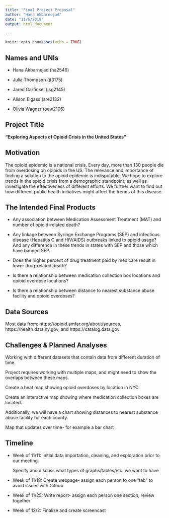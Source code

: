 ```yaml
---
title: "Final Project Proposal"
author: "Hana Akbarnejad"
date: "11/6/2019"
output: html_document

---
```

 
```r
knitr::opts_chunk$set(echo = TRUE)
```

## Names and UNIs
* Hana Akbarnejad (ha2546)

* Julia Thompson (jt3175)

* Jared Garfinkel (jsg2145)

* Alison Elgass (are2132)

* Olivia Wagner (oew2106)

##  Project Title
**“Exploring Aspects of Opioid Crisis in the United States”**

## Motivation
The opioid epidemic is a national crisis. Every day, more than 130 people die from overdosing on opioids in the US. The relevance and importance of finding a solution to the opioid epidemic is indisputable. We hope to explore trends in the opioid crisis from a demographic standpoint, as well as investigate the effectiveness of different efforts. We further want to find out how different public health initiatives might affect the trends of this disease.

## The Intended Final Products
* Any association between Medication Assessment Treatment (MAT) and number of  opioid-related death?

* Any linkage between Syringe Exchange Programs (SEP) and infectious disease (Hepatitis C and HIV/AIDS) outbreaks linked to opioid usage? And any difference in these trends in states with SEP and those which have banned SEP.

* Does the higher percent of drug treatment paid by medicare result in lower drug-related death?

* Is there a relationship between medication collection box locations and opioid overdose locations?

* Is there a relationship between distance to nearest substance abuse facility and opioid overdoses?

## Data Sources
Most data from: https://opioid.amfar.org/about/sources, https://health.data.ny.gov, and https://catalog.data.gov.

## Challenges & Planned Analyses
Working with different datasets that contain data from different duration of time.

Project requires working with multiple maps, and might need to show the overlaps between these maps.

Create a heat map showing opioid overdoses by location in NYC.

Create an interactive map showing where medication collection boxes are located.

Additionally, we will have a chart showing distances to nearest substance abuse facility for each county.

Map that updates over time- for example a bar chart 



## Timeline
* Week of 11/11: Initial data importation, cleaning, and exploration prior to our meeting. 

    Specify and discuss what types of graphs/tables/etc. we want to have

* Week of 11/18: Create webpage- assign each person to one “tab” to avoid issues with Github

* Week of 11/25: Write report- assign each person one section, review together

* Week of 12/2: Finalize and create screencast



